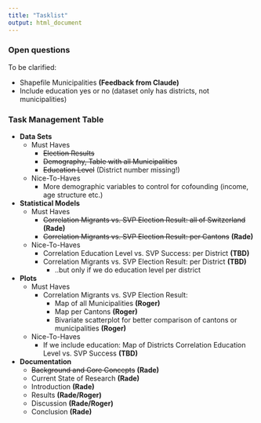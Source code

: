 ```yaml
---
title: "Tasklist"
output: html_document
---
```


### Open questions

To be clarified:

- Shapefile Municipalities **(Feedback from Claude)**
- Include education yes or no (dataset only has districts, not municipalities)

### Task Management Table

- **Data Sets** 
  - Must Haves
    - ~~Election Results~~
    - ~~Demography, Table with all Municipalities~~ 
    - ~~Education Level~~ (District number missing!)
  - Nice-To-Haves
    - More demographic variables to control for cofounding (income, age structure etc.)
- **Statistical Models** 
  - Must Haves
    - ~~Correlation Migrants vs. SVP Election Result: all of Switzerland~~ **(Rade)**
    - ~~Correlation Migrants vs. SVP Election Result: per Cantons~~ **(Rade)**
  - Nice-To-Haves
    - Correlation Education Level vs. SVP Success: per District **(TBD)**   
    - Correlation Migrants vs. SVP Election Result: per District **(TBD)**
      - ..but only if we do education level per district
- **Plots** 
  - Must Haves
      - Correlation Migrants vs. SVP Election Result: 
        - Map of all Municipalities **(Roger)**
        - Map per Cantons **(Roger)**
        - Bivariate scatterplot for better comparison of cantons or municipalities **(Roger)**
  - Nice-To-Haves
    - If we include education: Map of Districts Correlation Education Level vs. SVP Success **(TBD)**
- **Documentation** 
  -  ~~Background and Core Concepts~~ **(Rade)**
  - Current State of Research **(Rade)**
  - Introduction **(Rade)**
  - Results **(Rade/Roger)**
  - Discussion **(Rade/Roger)**
  - Conclusion **(Rade)**



